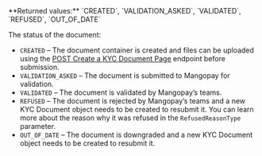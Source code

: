<ResponseField name="Status" type="string" >
**Returned values:** `CREATED`, `VALIDATION_ASKED`, `VALIDATED`, `REFUSED`, `OUT_OF_DATE`

The status of the document:  
- `CREATED` – The document container is created and files can be uploaded using the [POST Create a KYC Document Page](/api-reference/kyc-documents/create-kyc-document-page) endpoint before submission.
- `VALIDATION_ASKED` – The document is submitted to Mangopay for validation.
- `VALIDATED` – The document is validated by Mangopay’s teams.  
- `REFUSED` – The document is rejected by Mangopay’s teams and a new KYC Document object needs to be created to resubmit it. You can learn more about the reason why it was refused in the `RefusedReasonType` parameter.  
- `OUT_OF_DATE` – The document is downgraded and a new KYC Document object needs to be created to resubmit it.   
</ResponseField>
